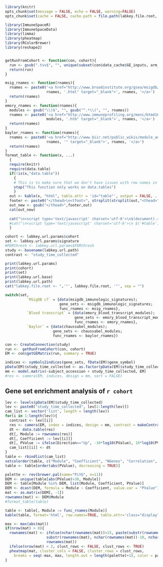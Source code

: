 ```r
library(knitr)
opts_chunk$set(message = FALSE, echo = FALSE, warning=FALSE)
opts_chunk$set(cache = FALSE, cache.path = file.path(labkey.file.root, "cache/GeneSetEnrichmentAnalysis/"))
```

```r
library(ImmuneSpaceR)
library(ImmuneSpaceData)
library(limma)
library(pheatmap)
library(RColorBrewer)
library(reshape2)
```

```r
```

```r
getRunFromCohort <- function(con, cohort){
  run <- gsub(".tsv$", "", unique(subset(con$data_cache$GE_inputs, arm_name == cohort)[, "name"]))
  return(run)
}

msig_rnames <- function(rnames){
  rnames <- paste0('<a href="http://www.broadinstitute.org/gsea/msigdb/cards/',
                   rnames, '.html" target="_blank">', rnames, '</a>')
  return(rnames)
}
emory_rnames <- function(rnames){
  modules <- gsub("\\)$", "", gsub("^.*\\(", "", rnames))
  rnames <- paste0('<a href="http://www.immuneprofiling.org/meni/btm416_annotation/btmdata/',
                   modules, '.htm" target="_blank">', rnames, '</a>')
  return(rnames)
}
baylor_rnames <- function(rnames){
  rnames <- paste0('<a href="http://www.biir.net/public_wikis/module_annotation/V2_Trial_8_Modules_',
                   rnames, '" target="_blank">', rnames, '</a>')
  return(rnames)
}
format_table <- function(x, ...)
  {
  require(knitr)
  require(data.table)
  if(!is(x,"data.table"))
    {
    # This is to make sure that we don't have issues with row names in data.frames
    stop("This function only works on data.tables")
    }
  out <- kable(x, "html", table.attr = 'id="table"', output = FALSE, ...)
  footer <- paste0("</thead>\n<tfoot>", strsplit(strsplit(out,"<thead>")[[1]][2],"</thead>")[[1]][1], "</tfoot>\n")
  out_new <- gsub("</thead>",footer,out)
  cat(out_new)
  
  cat("\n<script type='text/javascript' charset='utf-8'>\n$(document).ready(function() {\n $('#table').dataTable();\n} );\n</script>\n")
  #cat("\n<script type='text/javascript' charset='utf-8'>\n $('#table').dataTable();\n </script>\n")
  }
```

```r
cohort <- labkey.url.params$cohort
set <- labkey.url.params$signature
#FDRthresh <- labkey.url.params$FDRthresh
study <- basename(labkey.url.path)
contrast <- "study_time_collected"
```

```r
print(labkey.url.params)
print(cohort)
print(set)
print(labkey.url.base)
print(labkey.url.path)
cat("labkey.file.root <- ",'"', labkey.file.root, '"', sep = "")
```

```r
switch(set,
          `MSigDB c7` = {data(msigdb_immunologic_signatures);
                         gene_sets <- msigdb_immunologic_signatures;
                         func_rnames <- msig_rnames},
          `Blood transcript` = {data(emory_blood_transcript_modules);
                                gene_sets <- emory_blood_transcript_modules;
                                func_rnames <- emory_rnames},
          `Baylor` = {data(chaussabel_modules);
                      gene_sets <- chaussabel_modules;
                      func_rnames <- baylor_rnames})
```


```r
con <- CreateConnection(study)
run <-  getRunFromCohort(con, cohort)
EM <- con$getGEMatrix(run, summary = TRUE)
```

```r
indices <- symbols2indices(gene_sets, fData(EM)$gene_symbol)
pData(EM)$study_time_collected <- as.factor(pData(EM)$study_time_collected)
mm <- model.matrix(~subject_accession + study_time_collected, EM)
#res <- camera(EM, indices, design = mm, sort = FALSE)
```

## Gene set enrichment analysis of `r cohort`

```r
lev <- levels(pData(EM)$study_time_collected)
lev <- paste0("study_time_collected", lev[2:length(lev)])
cam_list <- vector('list', length = length(lev))
for(i in 1:length(lev)){
  contrast <- lev[[i]]
  res <- camera(EM, index = indices, design = mm, contrast = makeContrasts(contrast, levels=mm))
  dt <- data.table(res) 
  dt[, Module := rownames(res)]
  dt[, Coefficient := lev[[i]]]
  dt[, PValue := ifelse(Direction=="Up", -10*log10(PValue), 10*log10(PValue))]
  cam_list[[i]] <- dt
}
table <- rbindlist(cam_list)
setcolorder(table, c("Module", "Coefficient", "NGenes", "Correlation", "Direction", "PValue", "FDR"))
table <- table[order(abs(PValue), decreasing = TRUE)]
```

```r
palette <- rev(brewer.pal(name="PiYG", n=11))
DEM <- unique(table[abs(PValue)>30, Module])
DEM <- table[Module %in% DEM, list(Module, Coefficient, PValue)]
DEM <- dcast(DEM, formula = Module ~ Coefficient, value.var = "PValue")
mat <- as.matrix(DEM[, -1])
rownames(mat) <- DEM$Module
#format_table(table)
```

```r
table <- table[, Module := func_rnames(Module)]
kable(table, format='html', row.names=TRUE, table.attr='class="display" id="res_table"')
```

```r
max <- max(abs(mat))
if(nrow(mat) > 0){
  rownames(mat) <- ifelse(nchar(rownames(mat))>15, paste(substr(rownames(mat), 1, 8),
                   substr(rownames(mat), nchar(rownames(mat))-10, nchar(rownames(mat))), sep =" ... "),
                   rownames(mat))
  ifelse(nrow(mat) < 2, clust_rows <- FALSE, clust_rows <- TRUE)
  pheatmap(mat, cluster_cols = FALSE, cluster_rows = clust_rows,
    breaks = seq(-max, max, length.out = length(palette)+1), color = palette)
}
```



